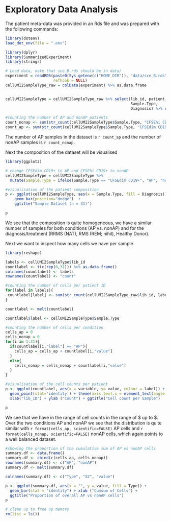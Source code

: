 # Exploratory Data Analysis

The patient meta-data was provided in an Rds file and was prepared with the
following commands:
```r
library(dotenv)
load_dot_env(file = ".env")

library(dplyr)
library(SummarizedExperiment)
library(stringr)

# Load data, note that sce_B.rds should be in data/
experiment = readRDS(paste0(Sys.getenv(c("HOME_DIR")), "data/sce_B.rds"),
                     refhook = NULL)
cellUMI2SampleType_raw = colData(experiment) %>% as.data.frame


cellUMI2SampleType = cellUMI2SampleType_raw %>% select(lib_id, patient_id,
                                                       Sample.Type,
                                                       Diagnosis) %>% unique()

#counting the number of AP and nonAP patients
count_nonap <- sum(str_count(cellUMI2SampleType$Sample.Type, "CFSEhi CD19+"))
count_ap <- sum(str_count(cellUMI2SampleType$Sample.Type, "CFSEdim CD19+"))
```

The number of AP samples in the dataset is `r count_ap` and the number of nonAP
samples is `r count_nonap`.

Next the composition of the dataset will be visualised

```r
library(ggplot2)

# change CFSEdim CD19+ to AP and CFSEhi CD19+ to nonAP
cellUMI2SampleType = cellUMI2SampleType %>%
  mutate(Sample.Type = ifelse(Sample.Type == "CFSEdim CD19+", "AP", "nonAP"))

#visualisation of the patient composition
p <- ggplot(cellUMI2SampleType, aes(x = Sample.Type, fill = Diagnosis)) +
    geom_bar(position="dodge")  +
    ggtitle("Sample Dataset (n = 31)")

p
```

We see that the composition is quite homogeneous, we have a similar number of
samples for both conditions (AP vs. nonAP) and for the diagnosis/treatment
(RRMS (NAT), RMS (REM; nihil), Healthy Donor).

Next we want to inspect how many cells we have per sample.

```r
library(reshape)

labels <- cellUMI2SampleType$lib_id
countlabel <- t(c(rep(0,31))) %>% as.data.frame()
colnames(countlabel) <- labels
rownames(countlabel) <- "count"

#counting the number of cells per patient ID
for(label in labels){
 countlabel[label] <- sum(str_count(cellUMI2SampleType_raw$lib_id, label))
}

countlabel <- melt(countlabel)

countlabel$label <- cellUMI2SampleType$Sample.Type

#counting the number of cells per condition
cells_ap = 0
cells_nonap = 0
for(i in 1:31){
  if(countlabel[i,"label"] == "AP"){
    cells_ap = cells_ap + countlabel[i,"value"]
  }
  else{
    cells_nonap = cells_nonap + countlabel[i,"value"]
  }
}

#visualisation of the cell counts per patient
p <- ggplot(countlabel, aes(x = variable, y= value, colour = label)) +
  geom_point(stat='identity') + theme(axis.text.x = element_text(angle = 90)) +
  xlab("lib_ID") + ylab ("Count") + ggtitle("Cell count per Sample")

p
```

We see that we have in the range of cell counts in the range of $\approx 1000 up
to $\approx 5000. Over the two conditions AP and nonAP we see that the
distribution is quite similar with `r format(cells_ap, scientific=FALSE)` AP
cells and `r format(cells_nonap, scientific=FALSE)` nonAP cells, which again
points to a well balanced dataset.

```r
#showing the proportion of the cumulative sum of AP vs nonAP cells
summary.df <- data.frame()
summary.df <- cbind(c(cells_ap, cells_nonap))
rownames(summary.df) <- c("AP", "nonAP")
summary.df <- melt(summary.df)

colnames(summary.df) <- c("Type", "X2", "value")

p <- ggplot(summary.df, aes(x = "", y = value, fill = Type)) + 
  geom_bar(stat = "identity") + xlab ("Cumsum of Cells") + 
  ggtitle("Proportion of overall AP vs nonAP cells")
p
```

```r
# clean up to free up memory
rm(list = ls())
```
